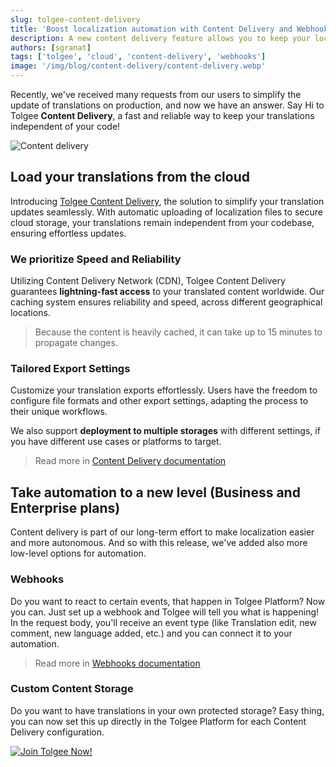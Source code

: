 ```yaml
---
slug: tolgee-content-delivery
title: 'Boost localization automation with Content Delivery and Webhooks'
description: A new content delivery feature allows you to keep your localization files outside of your code. It's a part of our long-term goal to make localization as easy as possible.
authors: [sgranat]
tags: ['tolgee', 'cloud', 'content-delivery', 'webhooks']
image: '/img/blog/content-delivery/content-delivery.webp'
---
```


Recently, we've received many requests from our users to simplify the update of translations on production, and now we have an answer. Say Hi to Tolgee **Content Delivery**, a fast and reliable way to keep your translations independent of your code!

![Content delivery](/img/blog/content-delivery/content-delivery.webp)

<!-- truncate-->


## Load your translations from the cloud

Introducing [Tolgee Content Delivery](/platform/projects_and_organizations/content_delivery), the solution to simplify your translation updates seamlessly. With automatic uploading of localization files to secure cloud storage, your translations remain independent from your codebase, ensuring effortless updates.

### We prioritize Speed and Reliability

Utilizing Content Delivery Network (CDN), Tolgee Content Delivery guarantees **lightning-fast access** to your translated content worldwide. Our caching system ensures reliability and speed, across different geographical locations.

> Because the content is heavily cached, it can take up to 15 minutes to propagate changes.

### Tailored Export Settings

Customize your translation exports effortlessly. Users have the freedom to configure file formats and other export settings, adapting the process to their unique workflows.

<ScreenshotWrapper src="/img/blog/content-delivery/add-content-delivery.png" alt="Add content delivery" />

We also support **deployment to multiple storages** with different settings, if you have different use cases or platforms to target.

> Read more in [Content Delivery documentation](/platform/projects_and_organizations/content_delivery)

## Take automation to a new level (Business and Enterprise plans)

Content delivery is part of our long-term effort to make localization easier and more autonomous. And so with this release, we've added also more low-level options for automation.

### Webhooks

Do you want to react to certain events, that happen in Tolgee Platform? Now you can. Just set up a webhook and Tolgee will tell you what is happening! In the request body, you'll receive an event type (like Translation edit, new comment, new language added, etc.) and you can connect it to your automation.

> Read more in [Webhooks documentation](/platform/projects_and_organizations/webhooks)

### Custom Content Storage

Do you want to have translations in your own protected storage? Easy thing, you can now set this up directly in the Tolgee Platform for each Content Delivery configuration.

[![Join Tolgee Now!](/img/blog/content-delivery/banner-automation.svg)](https://app.tolgee.io/sign_up)
